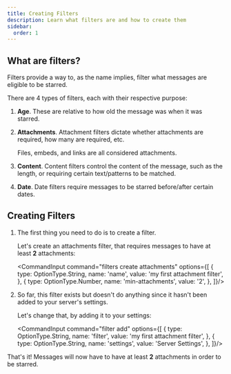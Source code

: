 ```yaml
---
title: Creating Filters
description: Learn what filters are and how to create them
sidebar:
  order: 1
---
```



## What are filters?

Filters provide a way to, as the name implies, filter what messages are eligible to be starred.


There are 4 types of filters, each with their respective purpose:

1.  **Age**.  These are relative to how old the message was when it was starred.

2.  **Attachments**.  Attachment filters dictate whether attachments are required, how many are required, etc.

    <Aside type="note">
        Files, embeds, and links are all considered attachments.
    </Aside>

3.  **Content**.  Content filters control the content of the message, such as the length, or requiring certain text/patterns to be matched.

4.  **Date**.  Date filters require messages to be starred before/after certain dates.

## Creating Filters

<Steps>

1.  The first thing you need to do is to create a filter.

    Let's create an attachments filter, that requires messages to have at least **2** attachments:

    <CommandInput command="filters create attachments" options={[
        {
            type: OptionType.String,
            name: 'name',
            value: 'my first attachment filter',
        },
        {
            type: OptionType.Number,
            name: 'min-attachments',
            value: '2',
        },
    ]}/>

2.  So far, this filter exists but doesn't do anything since it hasn't been added to your server's settings.

    Let's change that, by adding it to your settings:

    <CommandInput command="filter add" options={[
        {
            type: OptionType.String,
            name: 'filter',
            value: 'my first attachment filter',
        },
        {
            type: OptionType.String,
            name: 'settings',
            value: 'Server Settings',
        },
    ]}/>

</Steps>

That's it!  Messages will now have to have at least **2** attachments in order to be starred.
